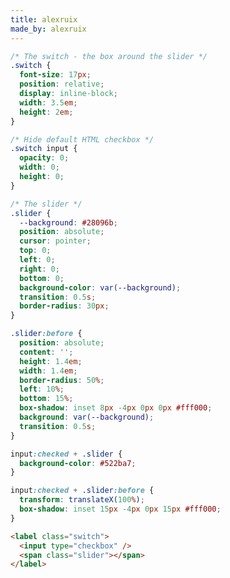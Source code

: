 ```yaml
---
title: alexruix
made_by: alexruix
---
```


```css
/* The switch - the box around the slider */
.switch {
  font-size: 17px;
  position: relative;
  display: inline-block;
  width: 3.5em;
  height: 2em;
}

/* Hide default HTML checkbox */
.switch input {
  opacity: 0;
  width: 0;
  height: 0;
}

/* The slider */
.slider {
  --background: #28096b;
  position: absolute;
  cursor: pointer;
  top: 0;
  left: 0;
  right: 0;
  bottom: 0;
  background-color: var(--background);
  transition: 0.5s;
  border-radius: 30px;
}

.slider:before {
  position: absolute;
  content: '';
  height: 1.4em;
  width: 1.4em;
  border-radius: 50%;
  left: 10%;
  bottom: 15%;
  box-shadow: inset 8px -4px 0px 0px #fff000;
  background: var(--background);
  transition: 0.5s;
}

input:checked + .slider {
  background-color: #522ba7;
}

input:checked + .slider:before {
  transform: translateX(100%);
  box-shadow: inset 15px -4px 0px 15px #fff000;
}
```

```html
<label class="switch">
  <input type="checkbox" />
  <span class="slider"></span>
</label>
```
